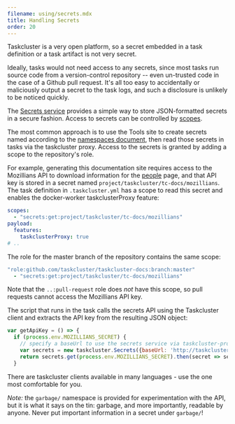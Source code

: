 ```yaml
---
filename: using/secrets.mdx
title: Handling Secrets
order: 20
---
```


Taskcluster is a very open platform, so a secret embedded in a task definition
or a task artifact is not very secret.

Ideally, tasks would not need access to any secrets, since most tasks run
source code from a version-control repository -- even un-trusted code in the
case of a Github pull request. It's all too easy to accidentally or maliciously
output a secret to the task logs, and such a disclosure is unlikely to be
noticed quickly.

The [Secrets service](/docs/reference/core/secrets) provides a simple way to store
JSON-formatted secrets in a secure fashion. Access to secrets can be controlled
by [scopes](/docs/manual/design/apis/hawk/scopes).

The most common approach is to use the Tools site to create secrets named
according to the [namespaces document](/docs/manual/design/namespaces), then read
those secrets in tasks via the taskcluster proxy. Access to the secrets is
granted by adding a scope to the repository's role.

For example, generating this documentation site requires access to the
Mozillians API to download information for the [people](/docs/people) page, and that
API key is stored in a secret named `project/taskcluster/tc-docs/mozillians`.
The task definition in `.taskcluster.yml` has a scope to read this secret and
enables the docker-worker taskclusterProxy feature:

```yaml
scopes:
  - "secrets:get:project/taskcluster/tc-docs/mozillians"
payload:
  features:
    taskclusterProxy: true
# ..
```

The role for the master branch of the repository contains the same scope:

```yaml
"role:github.com/taskcluster/taskcluster-docs:branch:master"
  - "secrets:get:project/taskcluster/tc-docs/mozillians"
```

Note that the `..:pull-request` role does *not* have this scope, so pull
requests cannot access the Mozillians API key.

The script that runs in the task calls the secrets API using the Taskcluster
client and extracts the API key from the resulting JSON object:

```js
var getApiKey = () => {
  if (process.env.MOZILLIANS_SECRET) {
    // specify a baseUrl to use the secrets service via taskcluster-proxy
    var secrets = new taskcluster.Secrets({baseUrl: 'http://taskcluster/secrets/v1/'});
    return secrets.get(process.env.MOZILLIANS_SECRET).then(secret => secret.secret['api-key']);
  }
```

There are taskcluster clients available in many languages - use the one most
comfortable for you.

_Note:_ the `garbage/` namespace is provided for experimentation with the API,
but it is what it says on the tin: garbage, and more importantly, readable by
anyone.  Never put important information in a secret under `garbage/`!